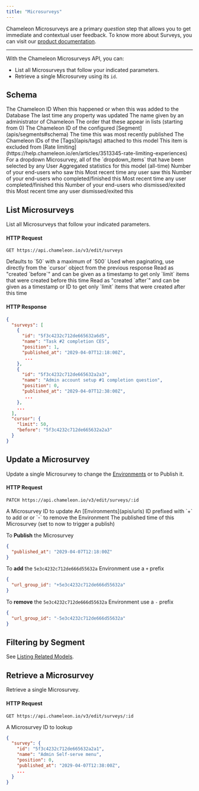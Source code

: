 ```yaml
---
title: "Microsurveys"
---
```


Chameleon Microsurveys are a primary *question* step that allows you to get immediate and contextual user feedback.
To know more about Surveys, you can visit our [product documentation](https://help.chameleon.io/en/collections/1752073-surveys).

------



With the Chameleon Microsurveys API, you can:

- List all Microsurveys that follow your indicated parameters.
- Retrieve a single Microsurvey using its `id`.



## Schema

<ParamField path="id" type="ID">
The Chameleon ID
</ParamField>

<ParamField path="created_at" type="timestamp">
When this happened or when this was added to the Database
</ParamField>

<ParamField path="updated_at" type="timestamp">
The last time any property was updated
</ParamField>

<ParamField path="name" type="string">
The name given by an administrator of Chameleon
</ParamField>

<ParamField path="position" type="number">
The order that these appear in lists (starting from 0)
</ParamField>

<ParamField path="segment_id" type="ID">
The Chameleon ID of the configured [Segment](apis/segments#schema)
</ParamField>

<ParamField path="published_at" type="timestamp">
The time this was most recently published
</ParamField>

<ParamField path="tag_ids" type="array<ID>">
The Chameleon IDs of the [Tags](apis/tags) attached to this model
</ParamField>

<ParamField path="rate_unlimit_at" type="timestamp">
This item is excluded from [Rate limiting](https://help.chameleon.io/en/articles/3513345-rate-limiting-experiences)
</ParamField>

<ParamField path="last_dropdown_items" type="array<String>">
For a dropdown Microsurvey, all of the `dropdown_items` that have been selected by any User
</ParamField>

<ParamField path="stats" type="object">
Aggregated statistics for this model (all-time)
</ParamField>

<ParamField path="stats.started_count" type="number">
Number of your end-users who saw this
</ParamField>

<ParamField path="stats.last_started_at" type="timestamp">
Most recent time any user saw this
</ParamField>

<ParamField path="stats.completed_count" type="number">
Number of your end-users who completed/finished this
</ParamField>

<ParamField path="stats.last_completed_at" type="timestamp">
Most recent time any user completed/finished this
</ParamField>

<ParamField path="stats.exited_count" type="number">
Number of your end-users who dismissed/exited this
</ParamField>

<ParamField path="stats.last_exited_at" type="timestamp">
Most recent time any user dismissed/exited this
</ParamField>

## List Microsurveys

List all Microsurveys that follow your indicated parameters.

#### HTTP Request

```
GET https://api.chameleon.io/v3/edit/surveys
```

<ParamField path="limit" type="optional">
Defaults to `50` with a maximum of `500`
</ParamField>

<ParamField path="before" type="optional">
Used when paginating, use directly from the `cursor` object from the previous response
</ParamField>

<ParamField path="before" type="optional">
Read as "created `before`" and can be given as a timestamp to get only `limit` items that were created before this time
</ParamField>

<ParamField path="after" type="optional">
Read as "created `after`" and can be given as a timestamp or ID to get only `limit` items that were created after this time
</ParamField>



#### HTTP Response

```json
{
  "surveys": [
    {
      "id": "5f3c4232c712de665632a6d5",
      "name": "Task #2 completion CES",
      "position": 1,
      "published_at": "2029-04-07T12:18:00Z",
       ...
    },
    {
      "id": "5f3c4232c712de665632a2a3",
      "name": "Admin account setup #1 completion question",
      "position": 0,
      "published_at": "2029-04-07T12:38:00Z",
       ...
    },
    ...
  ],
  "cursor": {
    "limit": 50,
    "before": "5f3c4232c712de665632a2a3"
  }
}
```

## Update a Microsurvey

Update a single Microsurvey to change the [Environments](apis/urls) or to Publish it.

#### HTTP Request

```
PATCH https://api.chameleon.io/v3/edit/surveys/:id
```

<ParamField path="id" type="required">
A Microsurvey ID to update
</ParamField>

<ParamField path="urls_group_id" type="optional">
An [Environments](apis/urls) ID prefixed with `+` to add or or `-` to remove the Environment
</ParamField>

<ParamField path="published_at" type="optional">
The published time of this Microsurvey (set to now to trigger a publish)
</ParamField>

To **Publish** the Microsurvey

```json
{
  "published_at": "2029-04-07T12:18:00Z"
}
```

To **add** the `5e3c4232c712de666d55632a` Environment use a `+` prefix

```json
{
  "url_group_id": "+5e3c4232c712de666d55632a"
}
```


To **remove** the `5e3c4232c712de666d55632a` Environment use a `-` prefix

```json
{
  "url_group_id": "-5e3c4232c712de666d55632a"
}
```

## Filtering by Segment

See [Listing Related Models](apis/segments#segment-experiences-index).

## Retrieve a Microsurvey

Retrieve a single Microsurvey.

#### HTTP Request

```
GET https://api.chameleon.io/v3/edit/surveys/:id
```


<ParamField path="id" type="required">
A Microsurvey ID to lookup
</ParamField>

```json
{
  "survey": {
    "id": "5f3c4232c712de665632a2a1",
    "name": "Admin Self-serve menu",
    "position": 0,
    "published_at": "2029-04-07T12:38:00Z",
    ...
  }
}
```